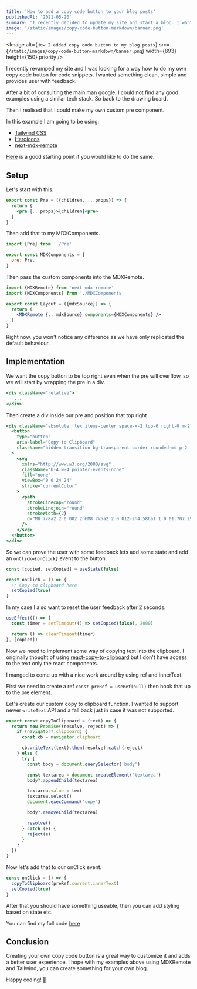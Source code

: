 ```yaml
---
title: 'How to add a copy code button to your blog posts'
publishedAt: '2021-05-20'
summary: 'I recently decided to update my site and start a blog. I wanted a nice way of copying code snippets and this is what I came up with.'
image: '/static/images/copy-code-button-markdown/banner.png'
---
```


<Image
  alt={`How I added copy code button to my blog posts`}
  src={`/static/images/copy-code-button-markdown/banner.png`}
  width={893}
  height={150}
  priority
/>

I recently revamped my site and I was looking for a way how to do my own copy code button for code snippets. I wanted something clean, simple and provides user with feedback.

After a bit of consulting the main man google, I could not find any good examples using a similar tech stack. So back to the drawing board.

Then I realised that I could make my own custom pre component.

In this example I am going to be using:

- [Tailwind CSS](https://tailwindcss.com/) 
- [Heroicons](https://heroicons.com/)
- [next-mdx-remote](https://github.com/hashicorp/next-mdx-remote)

[Here](https://github.com/vercel/next.js/tree/canary/examples/with-mdx-remote) is a good starting point if you would like to do the same.

## Setup

Let's start with this.

```jsx:Pre.jsx
export const Pre = ({children, ...props}) => {
  return {
    <pre {...props}>{children}<pre>
  }
}
```

Then add that to my MDXComponents.

```jsx:MDXComponents.jsx
import {Pre} from './Pre'

export const MDXComponents = {
  pre: Pre,
}
```

Then pass the custom components into the MDXRemote.

```jsx:Layout.jsx
import {MDXRemote} from 'next-mdx-remote'
import {MDXComponents} from './MDXComponents' 

export const Layout = ({mdxSource}) => {
  return (
    <MDXRemote {...mdxSource} components={MDXComponents} />
  )
}
```

Right now, you won't notice any difference as we have only replicated the default behaviour.

## Implementation

We want the copy button to be top right even when the pre will overflow, so we will start by wrapping the pre in a div.

```jsx:Pre.jsx
<div className="relative">
   ...
</div>
```
Then create a div inside our pre and position that top right

```jsx:Pre.jsx
<div className="absolute flex items-center space-x-2 top-0 right-0 m-2">
  <button
    type="button"
    aria-label="Copy to Clipboard"
    className="hidden transition bg-transparent border rounded-md p-2 focus:outline-none fade-in group-hover:flex"
  >
    <svg
      xmlns="http://www.w3.org/2000/svg"
      className="h-4 w-4 pointer-events-none"
      fill="none"
      viewBox="0 0 24 24"
      stroke="currentColor"
    >
      <path
        strokeLinecap="round"
        strokeLinejoin="round"
        strokeWidth={2}
        d="M8 7v8a2 2 0 002 2h6M8 7V5a2 2 0 012-2h4.586a1 1 0 01.707.293l4.414 4.414a1 1 0 01.293.707V15a2 2 0 01-2 2h-2M8 7H6a2 2 0 00-2 2v10a2 2 0 002 2h8a2 2 0 002-2v-2"
      />
    </svg>
  </button>
</div>
```

So we can prove the user with some feedback lets add some state and add an `onClick={onClick}` event to the button.

```jsx:Pre.jsx
const [copied, setCopied] = useState(false)

const onClick = () => {
  // Copy to clipboard here
  setCopied(true)
}
```

In my case I also want to reset the user feedback after 2 seconds.

```jsx:Pre.jsx
useEffect(() => {
  const timer = setTimeout(() => setCopied(false), 2000)

  return () => clearTimeout(timer)
}, [copied])
```

Now we need to implement some way of copying text into the clipboard. I originally thought of using [react-copy-to-clipboard](https://github.com/nkbt/react-copy-to-clipboard) but I don't have access to the text only the react components.

I manged to come up with a nice work around by using ref and innerText. 

First we need to create a ref `const preRef = useRef(null)` then hook that up to the pre element.

Let's create our custom copy to clipboard function. I wanted to support newer `writeText` API and a fall back just in case it was not supported.

```tsx:copyToClipboard.ts
export const copyToClipboard = (text) => {
  return new Promise((resolve, reject) => {
    if (navigator?.clipboard) {
      const cb = navigator.clipboard

      cb.writeText(text).then(resolve).catch(reject)
    } else {
      try {
        const body = document.querySelector('body')

        const textarea = document.createElement('textarea')
        body?.appendChild(textarea)

        textarea.value = text
        textarea.select()
        document.execCommand('copy')

        body?.removeChild(textarea)

        resolve()
      } catch (e) {
        reject(e)
      }
    }
  })
}
```

Now let's add that to our onClick event.

```jsx:Pre.jsx
const onClick = () => {
  copyToClipboard(preRef.current.innerText)
  setCopied(true)
}
```

After that you should have something useable, then you can add styling based on state etc.

You can find my full code [here](https://github.com/PhilStainer/philstainer.io/blob/main/components/Pre.tsx)

## Conclusion

Creating your own copy code button is a great way to customize it and adds a better user experience. I hope with my examples above using MDXRemote and Tailwind, you can create something for your own blog.

Happy coding! 👋
